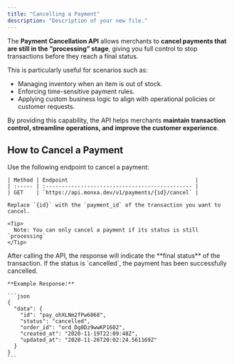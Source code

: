 ```yaml
---
title: "Cancelling a Payment"
description: "Description of your new file."
---
```


The **Payment Cancellation API** allows merchants to **cancel payments that are still in the “processing” stage**, giving you full control to stop transactions before they reach a final status.

This is particularly useful for scenarios such as:

- Managing inventory when an item is out of stock.
- Enforcing time-sensitive payment rules.
- Applying custom business logic to align with operational policies or customer requests.

By providing this capability, the API helps merchants **maintain transaction control, streamline operations, and improve the customer experience**.

## How to Cancel a Payment

<AccordionGroup>
  <Accordion title="Step 1. Call the Cancel Payment API" defaultOpen iconType="solid">
    Use the following endpoint to cancel a payment:

    | Method | Endpoint                                        |
    | :----- | :---------------------------------------------- |
    | GET    | `https://api.monxa.dev/v1/payments/{id}/cancel` |

    Replace `{id}` with the `payment_id` of the transaction you want to cancel.

    <Tip>
      Note: You can only cancel a payment if its status is still  `processing` 
    </Tip>
  </Accordion>
  <Accordion title="Step 2. Handle the API Response">
    After calling the API, the response will indicate the **final status** of the transaction. If the status is `cancelled`, the payment has been successfully cancelled.

    **Example Response:**

    ```json
    {
      "data": {
        "id": "pay_ohXLNm2fPw6868",
        "status": "cancelled",
        "order_id": "ord_Dg0Dz9wwKP1602",
        "created_at": "2020-11-19T22:09:48Z",
        "updated_at": "2020-11-26T20:02:24.561169Z"
      }
    }
    ```
  </Accordion>
</AccordionGroup>